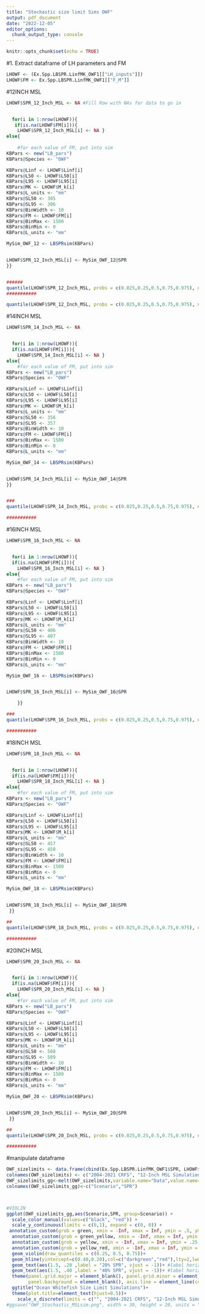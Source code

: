 ```yaml
---
title: "Stochastic size limit Sims OWF"
output: pdf_document
date: "2022-12-05"
editor_options: 
  chunk_output_type: console
---
```


```r
knitr::opts_chunk$set(echo = TRUE)
```

#1. Extract dataframe of LH parameters and FM
```r
LHOWF <- (Ex.Spp.LBSPR.LinfMK_OWF1[["LH_inputs"]])
LHOWF$FM <- Ex.Spp.LBSPR.LinfMK_OWF1[["F_M"]]


```

#12INCH MSL
```r
LHOWF$SPR_12_Inch_MSL <- NA #Fill Row with NAs for data to go in


  for(i in 1:nrow(LHOWF)){
   if(is.na(LHOWF$FM[i])){
    LHOWF$SPR_12_Inch_MSL[i] <- NA }
else{
  
    #for each value of FM, put into sim
KBPars <- new("LB_pars")
KBPars@Species <- "OWF"

KBPars@Linf <- LHOWF$Linf[i]
KBPars@L50 <- LHOWF$L50[i]
KBPars@L95 <- LHOWF$L95[i]
KBPars@MK <- LHOWF$M_k[i]
KBPars@L_units <- "mm"
KBPars@SL50 <- 305
KBPars@SL95 <- 306
KBPars@BinWidth <- 10
KBPars@FM <- LHOWF$FM[i]
KBPars@BinMax <- 1500
KBPars@BinMin <- 0
KBPars@L_units <- "mm"

MySim_OWF_12 <- LBSPRsim(KBPars)


LHOWF$SPR_12_Inch_MSL[i] <- MySim_OWF_12@SPR
}}


######
quantile(LHOWF$SPR_12_Inch_MSL, probs = c(0.025,0.25,0.5,0.75,0.975), na.rm = T)
###########

quantile(LHOWF$SPR_12_Inch_MSL, probs = c(0.025,0.25,0.5,0.75,0.975), na.rm = T)

```

#14INCH MSL
```r
LHOWF$SPR_14_Inch_MSL <- NA


  for(i in 1:nrow(LHOWF)){
  if(is.na(LHOWF$FM[i])){
    LHOWF$SPR_14_Inch_MSL[i] <- NA }
else{
    #for each value of FM, put into sim
KBPars <- new("LB_pars")
KBPars@Species <- "OWF"

KBPars@Linf <- LHOWF$Linf[i]
KBPars@L50 <- LHOWF$L50[i]
KBPars@L95 <- LHOWF$L95[i]
KBPars@MK <- LHOWF$M_k[i]
KBPars@L_units <- "mm"
KBPars@SL50 <- 356
KBPars@SL95 <- 357
KBPars@BinWidth <- 10
KBPars@FM <- LHOWF$FM[i]
KBPars@BinMax <- 1500
KBPars@BinMin <- 0
KBPars@L_units <- "mm"

MySim_OWF_14 <- LBSPRsim(KBPars)


LHOWF$SPR_14_Inch_MSL[i] <- MySim_OWF_14@SPR
}}


###
quantile(LHOWF$SPR_14_Inch_MSL, probs = c(0.025,0.25,0.5,0.75,0.975), na.rm = T)

###########

```

#16INCH MSL
```r
LHOWF$SPR_16_Inch_MSL <- NA


  for(i in 1:nrow(LHOWF)){
  if(is.na(LHOWF$FM[i])){
    LHOWF$SPR_16_Inch_MSL[i] <- NA }
else{
    #for each value of FM, put into sim
KBPars <- new("LB_pars")
KBPars@Species <- "OWF"

KBPars@Linf <- LHOWF$Linf[i]
KBPars@L50 <- LHOWF$L50[i]
KBPars@L95 <- LHOWF$L95[i]
KBPars@MK <- LHOWF$M_k[i]
KBPars@L_units <- "mm"
KBPars@SL50 <- 406
KBPars@SL95 <- 407
KBPars@BinWidth <- 10
KBPars@FM <- LHOWF$FM[i]
KBPars@BinMax <- 1500
KBPars@BinMin <- 0
KBPars@L_units <- "mm"

MySim_OWF_16 <- LBSPRsim(KBPars)


LHOWF$SPR_16_Inch_MSL[i] <- MySim_OWF_16@SPR

    }}

###
quantile(LHOWF$SPR_16_Inch_MSL, probs = c(0.025,0.25,0.5,0.75,0.975), na.rm = T)

###########

```


#18INCH MSL
```r
LHOWF$SPR_18_Inch_MSL <- NA


  for(i in 1:nrow(LHOWF)){
  if(is.na(LHOWF$FM[i])){
    LHOWF$SPR_18_Inch_MSL[i] <- NA }
else{
    #for each value of FM, put into sim
KBPars <- new("LB_pars")
KBPars@Species <- "OWF"

KBPars@Linf <- LHOWF$Linf[i]
KBPars@L50 <- LHOWF$L50[i]
KBPars@L95 <- LHOWF$L95[i]
KBPars@MK <- LHOWF$M_k[i]
KBPars@L_units <- "mm"
KBPars@SL50 <- 457
KBPars@SL95 <- 458
KBPars@BinWidth <- 10
KBPars@FM <- LHOWF$FM[i]
KBPars@BinMax <- 1500
KBPars@BinMin <- 0
KBPars@L_units <- "mm"

MySim_OWF_18 <- LBSPRsim(KBPars)


LHOWF$SPR_18_Inch_MSL[i] <- MySim_OWF_18@SPR
 }}

##
quantile(LHOWF$SPR_18_Inch_MSL, probs = c(0.025,0.25,0.5,0.75,0.975), na.rm = T)

###########

```



#20INCH MSL
```r
LHOWF$SPR_20_Inch_MSL <- NA


  for(i in 1:nrow(LHOWF)){
  if(is.na(LHOWF$FM[i])){
    LHOWF$SPR_20_Inch_MSL[i] <- NA }
else{
    #for each value of FM, put into sim
KBPars <- new("LB_pars")
KBPars@Species <- "OWF"

KBPars@Linf <- LHOWF$Linf[i]
KBPars@L50 <- LHOWF$L50[i]
KBPars@L95 <- LHOWF$L95[i]
KBPars@MK <- LHOWF$M_k[i]
KBPars@L_units <- "mm"
KBPars@SL50 <- 508
KBPars@SL95 <- 509
KBPars@BinWidth <- 10
KBPars@FM <- LHOWF$FM[i]
KBPars@BinMax <- 1500
KBPars@BinMin <- 0
KBPars@L_units <- "mm"

MySim_OWF_20 <- LBSPRsim(KBPars)


LHOWF$SPR_20_Inch_MSL[i] <- MySim_OWF_20@SPR
 }}

##
quantile(LHOWF$SPR_20_Inch_MSL, probs = c(0.025,0.25,0.5,0.75,0.975), na.rm = T)

###########

```


#manipulate dataframe
```r
OWF_sizelimits <- data.frame(cbind(Ex.Spp.LBSPR.LinfMK_OWF1$SPR, LHOWF$SPR_12_Inch_MSL, LHOWF$SPR_14_Inch_MSL, LHOWF$SPR_16_Inch_MSL, LHOWF$SPR_18_Inch_MSL, LHOWF$SPR_20_Inch_MSL))
colnames(OWF_sizelimits) <- c("2004-2021 CRFS", "12-Inch MSL Simulation", "14-Inch MSL Simulation", "16-Inch MSL Simulation", "18-Inch MSL Simulation", "20-Inch MSL Simulation")
OWF_sizelimits_gg<-melt(OWF_sizelimits,variable.name="Data",value.name="SPR")
colnames(OWF_sizelimits_gg)<-c("Scenario","SPR")



#VIOLIN
ggplot(OWF_sizelimits_gg,aes(Scenario,SPR, group=Scenario)) +
  scale_color_manual(values=c("black", "red")) +
  scale_y_continuous(limits = c(0,1), expand = c(0, 0)) +
 annotation_custom(grob = green, xmin = -Inf, xmax = Inf, ymin = .5, ymax = 1)+
  annotation_custom(grob = green_yellow, xmin = -Inf, xmax = Inf, ymin = .3, ymax = .6)+
  annotation_custom(grob = yellow, xmin = -Inf, xmax = Inf, ymin = .25, ymax = .3)+
  annotation_custom(grob = yellow_red, xmin = -Inf, xmax = Inf, ymin = 0, ymax = .25)+
  geom_violin(draw_quantiles = c(0.25, 0.5, 0.75))+
  geom_hline(yintercept=c(0.40,0.20),col=c("darkgreen","red"),lty=2,lwd=1.25)+
  geom_text(aes(1.5, .20 ,label = "20% SPR", vjust = -1))+ #label horizontal line at 20% SPR
  geom_text(aes(1.5, .40 ,label = "40% SPR", vjust = -1))+ #label horizontal line at 40% SPR
  theme(panel.grid.major = element_blank(), panel.grid.minor = element_blank(),
        panel.background = element_blank(), axis.line = element_line(colour = "black"))+
  ggtitle("Ocean Whitefish Size Limit Simulations")+
  theme(plot.title=element_text(hjust=0.5))+
    scale_x_discrete(limits = c("", "2004-2021 CRFS", "12-Inch MSL Simulation", "14-Inch MSL Simulation", "16-Inch MSL Simulation", "18-Inch MSL Simulation", "20-Inch MSL Simulation", ""), breaks = c("2004-2021 CRFS", "12-Inch MSL Simulation", "14-Inch MSL Simulation", "16-Inch MSL Simulation", "18-Inch MSL Simulation", "20-Inch MSL Simulation"), expand=c(0,0), labels = label_wrap(10))
#ggsave("OWF_Stochastic_MSLsim.png", width = 30, height = 20, units = "cm", dpi = 500)
```
